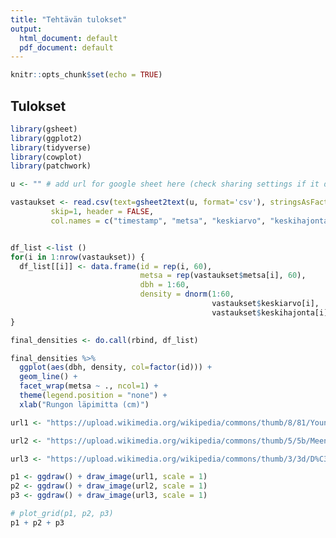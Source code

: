 ```yaml
---
title: "Tehtävän tulokset"
output:
  html_document: default
  pdf_document: default
---
```


```r
knitr::opts_chunk$set(echo = TRUE)
```

## Tulokset

```r
library(gsheet)
library(ggplot2)
library(tidyverse)
library(cowplot)
library(patchwork)

u <- "" # add url for google sheet here (check sharing settings if it doesn't work)

vastaukset <- read.csv(text=gsheet2text(u, format='csv'), stringsAsFactors=FALSE, 
         skip=1, header = FALSE, 
         col.names = c("timestamp", "metsa", "keskiarvo", "keskihajonta"))


df_list <-list ()
for(i in 1:nrow(vastaukset)) {
  df_list[[i]] <- data.frame(id = rep(i, 60),
                             metsa = rep(vastaukset$metsa[i], 60),
                             dbh = 1:60,
                             density = dnorm(1:60, 
                                             vastaukset$keskiarvo[i],
                                             vastaukset$keskihajonta[i]))
}

final_densities <- do.call(rbind, df_list)

final_densities %>%
  ggplot(aes(dbh, density, col=factor(id))) +
  geom_line() + 
  facet_wrap(metsa ~ ., ncol=1) +
  theme(legend.position = "none") +
  xlab("Rungon läpimitta (cm)") 

```


```r
url1 <- "https://upload.wikimedia.org/wikipedia/commons/thumb/8/81/Young_trees_in_Inverawe_Forest_-_geograph.org.uk_-_1839009.jpg/640px-Young_trees_in_Inverawe_Forest_-_geograph.org.uk_-_1839009.jpg"

url2 <- "https://upload.wikimedia.org/wikipedia/commons/thumb/5/5b/Meenikunno_maastikukaiteala.jpg/640px-Meenikunno_maastikukaiteala.jpg"

url3 <- "https://upload.wikimedia.org/wikipedia/commons/thumb/3/3d/D%C3%BClmen%2C_Rorup%2C_NSG_Roruper_Holz_--_2021_--_8187-91.jpg/640px-D%C3%BClmen%2C_Rorup%2C_NSG_Roruper_Holz_--_2021_--_8187-91.jpg"

p1 <- ggdraw() + draw_image(url1, scale = 1)
p2 <- ggdraw() + draw_image(url2, scale = 1)
p3 <- ggdraw() + draw_image(url3, scale = 1)

# plot_grid(p1, p2, p3)
p1 + p2 + p3
```